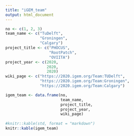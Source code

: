 ```yaml
---
title: "iGEM_team"
output: html_document
---
```


```r
no <- c(1, 2, 3)
team_name <- c("TuDelft", 
               "Groningen",
               "Calgary")
project_title <- c("PHOCUS",
                   "RootPatch",
                   "OVIITA")
project_year <- c(2020, 
                  2020,
                  2020)
wiki_page <- c("https://2020.igem.org/Team:TUDelft",
               "https://2020.igem.org/Team:Groningen",
               "https://2020.igem.org/Team:Calgary")

igem_team <- data.frame(no, 
                        team_name, 
                        project_title, 
                        project_year, 
                        wiki_page)
                        
#knitr::kable(std, format = "markdown")
knitr::kable(igem_team)
```